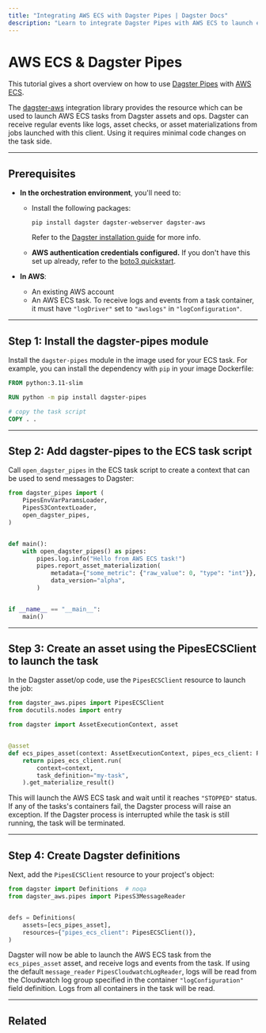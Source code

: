 ```yaml
---
title: "Integrating AWS ECS with Dagster Pipes | Dagster Docs"
description: "Learn to integrate Dagster Pipes with AWS ECS to launch external code from Dagster assets."
---
```


# AWS ECS & Dagster Pipes

This tutorial gives a short overview on how to use [Dagster Pipes](/concepts/dagster-pipes) with [AWS ECS](https://aws.amazon.com/ecs/).

The [dagster-aws](/\_apidocs/libraries/dagster-aws) integration library provides the <PyObject object="PipesECSClient" module="dagster_aws.pipes" /> resource which can be used to launch AWS ECS tasks from Dagster assets and ops. Dagster can receive regular events like logs, asset checks, or asset materializations from jobs launched with this client. Using it requires minimal code changes on the task side.

---

## Prerequisites

- **In the orchestration environment**, you'll need to:

  - Install the following packages:

    ```shell
    pip install dagster dagster-webserver dagster-aws
    ```

    Refer to the [Dagster installation guide](/getting-started/install) for more info.

  - **AWS authentication credentials configured.** If you don't have this set up already, refer to the [boto3 quickstart](https://boto3.amazonaws.com/v1/documentation/api/latest/guide/quickstart.html).

- **In AWS**:

  - An existing AWS account
  - An AWS ECS task. To receive logs and events from a task container, it must have `"logDriver"` set to `"awslogs"` in `"logConfiguration"`.

---

## Step 1: Install the dagster-pipes module

Install the `dagster-pipes` module in the image used for your ECS task. For example, you can install the dependency with `pip` in your image Dockerfile:

```Dockerfile
FROM python:3.11-slim

RUN python -m pip install dagster-pipes

# copy the task script
COPY . .
```

---

## Step 2: Add dagster-pipes to the ECS task script

Call `open_dagster_pipes` in the ECS task script to create a context that can be used to send messages to Dagster:

```python file=/guides/dagster/dagster_pipes/ecs/task.py
from dagster_pipes import (
    PipesEnvVarParamsLoader,
    PipesS3ContextLoader,
    open_dagster_pipes,
)


def main():
    with open_dagster_pipes() as pipes:
        pipes.log.info("Hello from AWS ECS task!")
        pipes.report_asset_materialization(
            metadata={"some_metric": {"raw_value": 0, "type": "int"}},
            data_version="alpha",
        )


if __name__ == "__main__":
    main()
```

---

## Step 3: Create an asset using the PipesECSClient to launch the task

In the Dagster asset/op code, use the `PipesECSClient` resource to launch the job:

```python file=/guides/dagster/dagster_pipes/ecs/dagster_code.py startafter=start_asset_marker endbefore=end_asset_marker
from dagster_aws.pipes import PipesECSClient
from docutils.nodes import entry

from dagster import AssetExecutionContext, asset


@asset
def ecs_pipes_asset(context: AssetExecutionContext, pipes_ecs_client: PipesECSClient):
    return pipes_ecs_client.run(
        context=context,
        task_definition="my-task",
    ).get_materialize_result()
```

This will launch the AWS ECS task and wait until it reaches `"STOPPED"` status. If any of the tasks's containers fail, the Dagster process will raise an exception. If the Dagster process is interrupted while the task is still running, the task will be terminated.

---

## Step 4: Create Dagster definitions

Next, add the `PipesECSClient` resource to your project's <PyObject object="Definitions" /> object:

```python file=/guides/dagster/dagster_pipes/ecs/dagster_code.py startafter=start_definitions_marker endbefore=end_definitions_marker
from dagster import Definitions  # noqa
from dagster_aws.pipes import PipesS3MessageReader


defs = Definitions(
    assets=[ecs_pipes_asset],
    resources={"pipes_ecs_client": PipesECSClient()},
)
```

Dagster will now be able to launch the AWS ECS task from the `ecs_pipes_asset` asset, and receive logs and events from the task. If using the default `message_reader` `PipesCloudwatchLogReader`, logs will be read from the Cloudwatch log group specified in the container `"logConfiguration"` field definition. Logs from all containers in the task will be read.

---

## Related

<ArticleList>
  <ArticleListItem
    title="Dagster Pipes"
    href="/concepts/dagster-pipes"
  ></ArticleListItem>
  <ArticleListItem
    title="AWS ECS Pipes API reference"
    href="/_apidocs/libraries/dagster-aws#dagster_aws.pipes.PipesECSClient"
  ></ArticleListItem>
</ArticleList>
